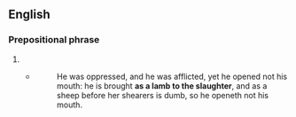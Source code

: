 ==English==

===Prepositional phrase===
{{head|en|prepositional phrase}}

# {{alternative form of|en|like a lamb to the slaughter}}
#* {{RQ:Authorized Version|Isaiah|53|7}}
#*: He was oppressed, and he was afflicted, yet he opened not his mouth: he is brought '''as a lamb to the slaughter''', and as a sheep before her shearers is dumb, so he openeth not his mouth.